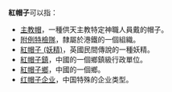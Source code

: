 '''紅帽子'''可以指：
* [[主教帽|主教帽]]，一種供天主教特定神職人員戴的帽子。
* [[附例特檢隊|附例特檢隊]]，隸屬於港鐵的一個組織。
* [[紅帽子_(妖精)|紅帽子 (妖精)]]，英國民間傳說的一種妖精。
* [[紅帽子鎮|紅帽子鎮]]，中國的一個鄉鎮級行政單位。
* [[紅帽子鄉|紅帽子鄉]]，中國的一個鄉。
* [[红帽子企业|红帽子企业]]，中国特殊的企业类型。
{{Disambiguation|Cat=三字消歧義}}
